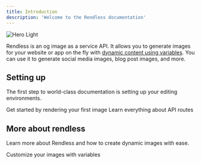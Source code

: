 ```yaml
---
title: Introduction
description: 'Welcome to the Rendless documentation'
---
```


<img
  className="block rounded-xl"
  src="/images/rendless-screenshot.png"
  alt="Hero Light"
/>

Rendless is an og image as a service API. It allows you to generate images for your website or app on the fly with [dynamic content using variables](/variables). You can use it to generate social media images, blog post images, and more.

## Setting up

The first step to world-class documentation is setting up your editing environments.

<CardGroup cols={2}>
  <Card
    title="Get started"
    icon="image"
    href="/quickstart"
  >
    Get started by rendering your first image
  </Card>
  <Card
    title="API Reference"
    icon="code"
    href="/api-reference"
  >
    Learn everything about API routes
  </Card>
</CardGroup>

## More about rendless

Learn more about Rendless and how to create dynamic images with ease.

<CardGroup cols={2}>
  <Card
    title="Using variables in images"
    icon="palette"
    href="https://mintlify.com/docs/settings/global"
  >
    Customize your images with variables
  </Card>
</CardGroup>
